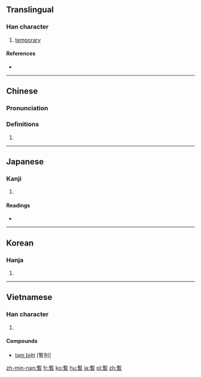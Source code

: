 {{also|暂}}
==Translingual==

===Han character===
{{Han char|rn=72|rad=日|as=11|sn=15|four=52602|canj=JLA|ids=⿱斬日}}

# [[temporary]]

====References====
* {{Han ref|kx=0499.150|dkj=14120|dj=0868.200|hdz=21533.030|uh=66AB|ud=26283|bh=BCC8|bd=48328}}

----

==Chinese==
{{zh-forms|s=暂}}

===Pronunciation===
{{zh-pron
|m=zàn
|c=zaam6
|mc=y
|oc=y
|ma=Zh-zàn.ogg
|cat=a
}}

===Definitions===
# {{rfdef|lang=zh}}

----

==Japanese==

===Kanji===
{{ja-kanji|grade=c|rs=日11}}

# {{defn|lang=ja|sort=日11}}

====Readings====
* {{ja-readings|goon=[[ざん]] (zan)|kanon=[[さん]] (san) {{non-joyo-reading}}|kun=[[しばらく]] (shibaraku)}}

----

==Korean==

===Hanja===
{{ko-hanja|hangeul=잠|eumhun=|rv=jam|mr=cham|y=cam}}

# {{defn|lang=ko|sort=日11}}

----

==Vietnamese==

===Han character===
{{vi-hantu|tạm|rs=日11}}

# {{defn|lang=vi|sort=日11}}

====Compounds====
* [[tạm biệt]] [暫別]

[[zh-min-nan:暫]]
[[fr:暫]]
[[ko:暫]]
[[hu:暫]]
[[ja:暫]]
[[pl:暫]]
[[zh:暫]]